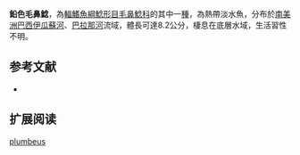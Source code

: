 {{Speciesbox
| name = 鉛色毛鼻鯰
| image = 
| image_width = 
| status = NE
| status_system = IUCN3.1
| genus = Trichomycterus
| species = plumbeus
| authority = Wosiacki & Garavello, 2004
| synonyms = 
}}

'''鉛色毛鼻鯰'''，為[[輻鰭魚綱|輻鰭魚綱]][[鯰形目|鯰形目]][[毛鼻鯰科|毛鼻鯰科]]的其中一[[種|種]]，為熱帶淡水魚，分布於[[南美洲|南美洲]][[巴西|巴西]][[伊瓜蘇河|伊瓜蘇河]]、[[巴拉那河|巴拉那河]]流域，體長可達8.2公分，棲息在底層水域，生活習性不明。

==参考文献==
*{{FishBase_species|genus=Trichomycterus|species|plumbeus|year=2014|month=11}}

== 扩展阅读 ==
{{refbegin}}
{{wikispecies-inline|Trichomycterus plumbeus|鉛色毛鼻鯰}}
{{refend}}
{{Taxonbar|from=Q5928314}}

[[Category:毛鼻鯰属|plumbeus]]


{{鯰形目小作品}}